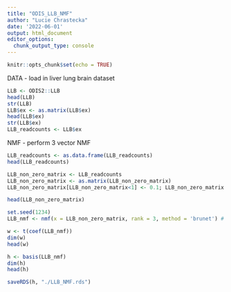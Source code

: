 ```yaml
---
title: "ODIS_LLB_NMF"
author: "Lucie Chrastecka"
date: '2022-06-01'
output: html_document
editor_options: 
  chunk_output_type: console
---
```


```r
knitr::opts_chunk$set(echo = TRUE)
```

DATA - load in liver lung brain dataset
```r
LLB <- ODIS2::LLB
head(LLB)
str(LLB)
LLB$ex <- as.matrix(LLB$ex)
head(LLB$ex)
str(LLB$ex)
LLB_readcounts <- LLB$ex
```


NMF - perform 3 vector NMF 
```r
LLB_readcounts <- as.data.frame(LLB_readcounts)
head(LLB_readcounts)

LLB_non_zero_matrix <- LLB_readcounts
LLB_non_zero_matrix <- as.matrix(LLB_non_zero_matrix)
LLB_non_zero_matrix[LLB_non_zero_matrix<1] <- 0.1; LLB_non_zero_matrix

head(LLB_non_zero_matrix)

set.seed(1234)
LLB_nmf <- nmf(x = LLB_non_zero_matrix, rank = 3, method = 'brunet') # if not transposed, runs immediately, then just take non-transposed h matrix

w <- t(coef(LLB_nmf))
dim(w)
head(w)

h <- basis(LLB_nmf)
dim(h)
head(h)

saveRDS(h, "./LLB_NMF.rds")
```

